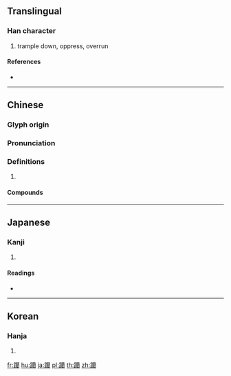 {{character info/new}}
{{also|躏}}
==Translingual==

===Han character===
{{Han char|rn=157|rad=足|as=20|sn=27|four=67120|canj=RMTAG}}

# trample down, oppress, overrun

====References====
* {{Han ref|kx=1236.430|dkj=38026|dj=1709.280|hdz=63751.100|uh=8EAA|ud=36522|bh=C66E|bd=50798}}

----

==Chinese==
{{zh-forms|s=躏}}

===Glyph origin===
{{Han etym}}

===Pronunciation===
{{zh-pron
|m=lìn
|c=leon6
|mc=
|oc=y
|cat=
}}

===Definitions===
{{zh-hanzi}}

# {{rfdef|zh}}

====Compounds====
{{zh-der|蹂躪|躪藉}}

----

==Japanese==

===Kanji===
{{ja-kanji|grade=|rs=足20}}

# {{defn|lang=ja|sort=足20}}

====Readings====
* {{ja-readings|on=[[りん]] (rin)|kun=[[ふむ]] (fumu)|nanori=}}

----

==Korean==

===Hanja===
{{ko-hanja|hangeul=[[린]]>[[인]]|eumhun=|rv=rin>in|mr=rin>in|y=lin>in}}

# {{defn|lang=ko|sort=足20}}

[[fr:躪]]
[[hu:躪]]
[[ja:躪]]
[[pl:躪]]
[[th:躪]]
[[zh:躪]]